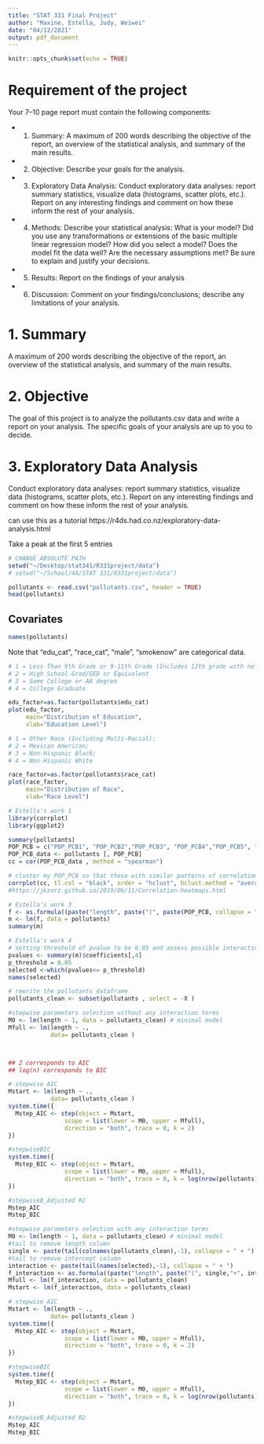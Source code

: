 ```yaml
---
title: "STAT 331 Final Project"
author: "Maxine, Estella, Judy, Weiwei"
date: "04/12/2021"
output: pdf_document
---
```


```r
knitr::opts_chunk$set(echo = TRUE)
```


# Requirement of the project 
Your 7–10 page report must contain the following components: 

- 1. Summary:
A maximum of 200 words describing the objective of the report, an overview of the statistical analysis, and summary of the main results.

- 2. Objective:
Describe your goals for the analysis.

- 3. Exploratory Data Analysis:
Conduct exploratory data analyses: report summary statistics, visualize data (histograms, scatter plots, etc.). Report on any interesting findings and comment on how these inform the rest of your analysis.

- 4. Methods:
Describe your statistical analysis: What is your model? Did you use any transformations or extensions of the basic multiple linear regression model? How did you select a model? Does the model fit the data well? Are the necessary assumptions met? Be sure to explain and justify your decisions.

- 5. Results:
Report on the findings of your analysis

- 6. Discussion:
Comment on your findings/conclusions; describe any limitations of your analysis.


# 1. Summary
A maximum of 200 words describing the objective of the report, an overview of the statistical analysis, and summary of the main results.

# 2. Objective 

The goal of this project is to analyze the pollutants.csv data and write a report on your analysis. The specific goals of your analysis are up to you to decide.

# 3. Exploratory Data Analysis
Conduct exploratory data analyses: report summary statistics, visualize data (histograms, scatter plots, etc.). Report on any interesting findings and comment on how these inform the rest of your analysis.

can use this as a tutorial https://r4ds.had.co.nz/exploratory-data-analysis.html


Take a peak at the first 5 entries
```r
# CHANGE ABSOLUTE PATH
setwd("~/Desktop/stat341/R331project/data")
# setwd("~/School/4A/STAT 331/R331project/data")

pollutants <- read.csv("pollutants.csv", header = TRUE)
head(pollutants)
```

## Covariates
```r
names(pollutants)
```
Note that "edu_cat", "race_cat", "male", "smokenow" are categorical data. 

```r
# 1 = Less Than 9th Grade or 9-11th Grade (Includes 12th grade with no diploma) 
# 2 = High School Grad/GED or Equivalent
# 3 = Some College or AA degree
# 4 = College Graduate

edu_factor=as.factor(pollutants$edu_cat)
plot(edu_factor, 
     main="Distribution of Education",
     xlab="Education Level")

# 1 = Other Race (Including Multi-Racial);
# 2 = Mexican American; 
# 3 = Non-Hispanic Black; 
# 4 = Non-Hispanic White

race_factor=as.factor(pollutants$race_cat)
plot(race_factor, 
     main="Distribution of Race",
     xlab="Race Level")
```


```r
# Estella's work 1
library(corrplot)
library(ggplot2)

summary(pollutants)
POP_PCB = c("POP_PCB1", "POP_PCB2","POP_PCB3", "POP_PCB4","POP_PCB5", "POP_PCB6","POP_PCB7", "POP_PCB8","POP_PCB9", "POP_PCB10", "POP_PCB11")
POP_PCB_data <- pollutants [, POP_PCB]
cc = cor(POP_PCB_data , method = "spearman")

# cluster my POP_PCB so that those with similar patterns of correlation coefficients are closer together. 
corrplot(cc, tl.col = "black", order = "hclust", hclust.method = "average", addrect = 4, tl.cex = 0.7)
#https://jkzorz.github.io/2019/06/11/Correlation-heatmaps.html
```
```r
# Estella's work 3
f <- as.formula((paste("length", paste("(", paste(POP_PCB, collapse = " + "), ")^2"), sep = " ~")))
m <- lm(f, data = pollutants)
summary(m)
```

```r
# Estella's work 4 
# setting threshold of pvalue to be 0.05 and assess possible interaction terms
pvalues <- summary(m)$coefficients[,4]
p_threshold = 0.05
selected <-which(pvalues<= p_threshold)
names(selected)
```

```r
# rewrite the pollutants dataframe
pollutants_clean <- subset(pollutants , select = -X )
```

```r
#stepwise parameters selection without any interaction terms
M0 <- lm(length ~ 1, data = pollutants_clean) # minimal model
Mfull <- lm(length ~ .,
            data= pollutants_clean )



## 2 corresponds to AIC
## log(n) corresponds to BIC

# stepwise AIC
Mstart <- lm(length ~ .,
            data= pollutants_clean )
system.time({
  Mstep_AIC <- step(object = Mstart,
                scope = list(lower = M0, upper = Mfull),
                direction = "both", trace = 0, k = 2)
})

#stepwiseBIC
system.time({
  Mstep_BIC <- step(object = Mstart,
                scope = list(lower = M0, upper = Mfull),
                direction = "both", trace = 0, k = log(nrow(pollutants)))
})

#stepwiseB_Adjusted R2
Mstep_AIC
Mstep_BIC
```

```r
#stepwise parameters selection with any interaction terms
M0 <- lm(length ~ 1, data = pollutants_clean) # minimal model
#tail to remove length column
single <- paste(tail(colnames(pollutants_clean),-1), collapse = " + ")
#tail to remove intercept column
interaction <- paste(tail(names(selected),-1), collapse = " + ")
f_interaction <- as.formula((paste("length", paste("(", single,"+", interaction, ")"), sep = " ~")))
Mfull <- lm(f_interaction, data = pollutants_clean)
Mstart <- lm(f_interaction, data = pollutants_clean)

# stepwise AIC
Mstart <- lm(length ~ .,
            data= pollutants_clean )
system.time({
  Mstep_AIC <- step(object = Mstart,
                scope = list(lower = M0, upper = Mfull),
                direction = "both", trace = 0, k = 2)
})

#stepwiseBIC
system.time({
  Mstep_BIC <- step(object = Mstart,
                scope = list(lower = M0, upper = Mfull),
                direction = "both", trace = 0, k = log(nrow(pollutants)))
})

#stepwiseB_Adjusted R2
Mstep_AIC
Mstep_BIC
``` 